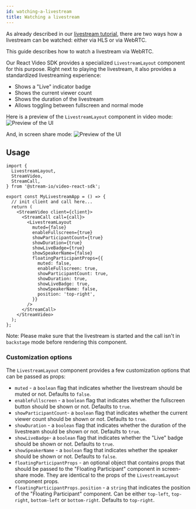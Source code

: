 ```yaml
---
id: watching-a-livestream
title: Watching a livestream
---
```


As already described in our [livestream tutorial](../../tutorials/livestream), there are two ways how a livestream
can be watched: either via HLS or via WebRTC.

This guide describes how to watch a livestream via WebRTC.

Our React Video SDK provides a specialized `LivestreamLayout` component for this purpose.
Right next to playing the livestream, it also provides a standardized livestreaming experience:

- Shows a "Live" indicator badge
- Shows the current viewer count
- Shows the duration of the livestream
- Allows toggling between fullscreen and normal mode

Here is a preview of the `LivestreamLayout` component in video mode:
![Preview of the UI](../assets/06-ui-cookbook/15-watching-a-livestream/normal-mode.png)

And, in screen share mode:
![Preview of the UI](../assets/06-ui-cookbook/15-watching-a-livestream/screenshare-mode.png)

## Usage

```tsx
import {
  LivestreamLayout,
  StreamVideo,
  StreamCall,
} from '@stream-io/video-react-sdk';

export const MyLivestreamApp = () => {
  // init client and call here...
  return (
    <StreamVideo client={client}>
      <StreamCall call={call}>
        <LivestreamLayout
          muted={false}
          enableFullscreen={true}
          showParticipantCount={true}
          showDuration={true}
          showLiveBadge={true}
          showSpeakerName={false}
          floatingParticipantProps={{
            muted: false,
            enableFullscreen: true,
            showParticipantCount: true,
            showDuration: true,
            showLiveBadge: true,
            showSpeakerName: false,
            position: 'top-right',
          }}
        />
      </StreamCall>
    </StreamVideo>
  );
};
```

Note: Please make sure that the livestream is started and the call isn't in `backstage` mode before rendering this component.

### Customization options

The `LivestreamLayout` component provides a few customization options that can be passed as props:

- `muted` - a `boolean` flag that indicates whether the livestream should be muted or not. Defaults to `false`.
- `enableFullscreen` - a `boolean` flag that indicates whether the fullscreen button should be shown or not. Defaults to `true`.
- `showParticipantCount`- a `boolean` flag that indicates whether the current viewer count should be shown or not. Defaults to `true`.
- `showDuration` - a `boolean` flag that indicates whether the duration of the livestream should be shown or not. Defaults to `true`.
- `showLiveBadge`- a `boolean` flag that indicates whether the "Live" badge should be shown or not. Defaults to `true`.
- `showSpeakerName` - a `boolean` flag that indicates whether the speaker should be shown or not. Defaults to `false`.
- `floatingParticipantProps` - an optional object that contains props that should be passed to the "Floating Participant" component in screen-share mode.
  They are identical to the props of the `LivestreamLayout` component props.
- `floatingParticipantProps.position` - a `string` that indicates the position of the "Floating Participant" component.
  Can be either `top-left`, `top-right`, `bottom-left` or `bottom-right`. Defaults to `top-right`.
